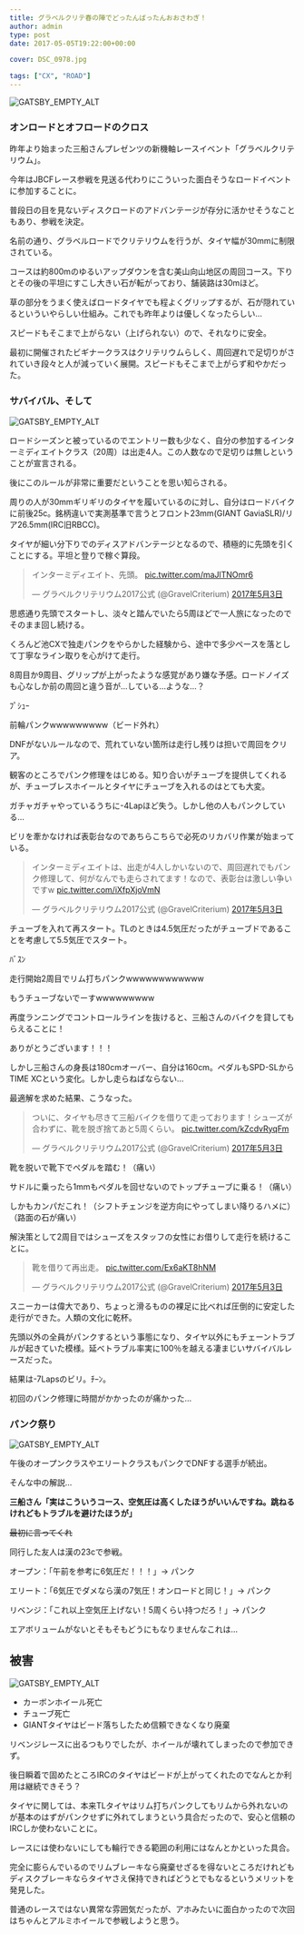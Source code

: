 ---
title: グラベルクリテ春の陣でどったんばったんおおさわぎ！
author: admin
type: post
date: 2017-05-05T19:22:00+00:00

cover: DSC_0978.jpg

tags: ["CX", "ROAD"]
---

![GATSBY_EMPTY_ALT](./DSC_0978.jpg)

### オンロードとオフロードのクロス

昨年より始まった三船さんプレゼンツの新機軸レースイベント「グラベルクリテリウム」。

今年はJBCFレース参戦を見送る代わりにこういった面白そうなロードイベントに参加することに。

普段日の目を見ないディスクロードのアドバンテージが存分に活かせそうなこともあり、参戦を決定。

名前の通り、グラベルロードでクリテリウムを行うが、タイヤ幅が30mmに制限されている。

コースは約800mのゆるいアップダウンを含む美山向山地区の周回コース。下りとその後の平坦にすこし大きい石が転がっており、舗装路は30mほど。

草の部分をうまく使えばロードタイヤでも程よくグリップするが、石が隠れているといういやらしい仕組み。これでも昨年よりは優しくなったらしい…

スピードもそこまで上がらない（上げられない）ので、それなりに安全。

最初に開催されたビギナークラスはクリテリウムらしく、周回遅れで足切りがされていき段々と人が減っていく展開。スピードもそこまで上がらず和やかだった。

### サバイバル、そして

![GATSBY_EMPTY_ALT](./iecA91mS.jpg)

ロードシーズンと被っているのでエントリー数も少なく、自分の参加するインターミディエイトクラス（20周）は出走4人。この人数なので足切りは無しということが宣言される。

後にこのルールが非常に重要だということを思い知らされる。

周りの人が30mmギリギリのタイヤを履いているのに対し、自分はロードバイクに前後25c。銘柄違いで実測基準で言うとフロント23mm(GIANT GaviaSLR)/リア26.5mm(IRC旧RBCC)。

タイヤが細い分下りでのディスアドバンテージとなるので、積極的に先頭を引くことにする。平坦と登りで稼ぐ算段。

<blockquote class="twitter-tweet" data-lang="ja">
  <div dir="ltr" lang="ja">
    インターミディエイト、先頭。 <a href="https://t.co/maJlTNOmr6">pic.twitter.com/maJlTNOmr6</a>
  </div>

  <p>
    — グラベルクリテリウム2017公式 (@GravelCriterium) <a href="https://twitter.com/GravelCriterium/status/859576648756113408">2017年5月3日</a>
  </p>
</blockquote>

思惑通り先頭でスタートし、淡々と踏んでいたら5周ほどで一人旅になったのでそのまま回し続ける。

くろんど池CXで独走パンクをやらかした経験から、途中で多少ペースを落として丁寧なライン取りを心がけて走行。

8周目か9周目、グリップが上がったような感覚があり嫌な予感。ロードノイズも心なしか前の周回と違う音が…している…ような…？

ﾌﾟｼｭｰ

前輪パンクwwwwwwwww（ビード外れ）

DNFがないルールなので、荒れていない箇所は走行し残りは担いで周回をクリア。

観客のところでパンク修理をはじめる。知り合いがチューブを提供してくれるが、チューブレスホイールとタイヤにチューブを入れるのはとても大変。

ガチャガチャやっているうちに-4Lapほど失う。しかし他の人もパンクしている…

ビリを牽かなければ表彰台なのであちらこちらで必死のリカバリ作業が始まっている。

<blockquote class="twitter-tweet" data-lang="ja">
  <div dir="ltr" lang="ja">
    インターミディエイトは、出走が4人しかいないので、周回遅れでもパンク修理して、何がなんでも走らされてます！なので、表彰台は激しい争いですw <a href="https://t.co/iXfpXjoVmN">pic.twitter.com/iXfpXjoVmN</a>
  </div>

  <p>
    — グラベルクリテリウム2017公式 (@GravelCriterium) <a href="https://twitter.com/GravelCriterium/status/859581262670970880">2017年5月3日</a>
  </p>
</blockquote>

チューブを入れて再スタート。TLのときは4.5気圧だったがチューブドであることを考慮して5.5気圧でスタート。

ﾊﾞｽﾝ

走行開始2周目でリム打ちパンクwwwwwwwwwwww

もうチューブないでーすwwwwwwwww

再度ランニングでコントロールラインを抜けると、三船さんのバイクを貸してもらえることに！

ありがとうございます！！！

しかし三船さんの身長は180cmオーバー、自分は160cm。ペダルもSPD-SLからTIME XCという変化。しかし走らねばならない…

最適解を求めた結果、こうなった。

<blockquote class="twitter-tweet" data-lang="ja">
  <div dir="ltr" lang="ja">
    ついに、タイヤも尽きて三船バイクを借りて走っております！シューズが合わずに、靴を脱ぎ捨てあと5周くらい。 <a href="https://t.co/kZcdvRyqFm">pic.twitter.com/kZcdvRyqFm</a>
  </div>

  <p>
    — グラベルクリテリウム2017公式 (@GravelCriterium) <a href="https://twitter.com/GravelCriterium/status/859582426053353473">2017年5月3日</a>
  </p>
</blockquote>

靴を脱いで靴下でペダルを踏む！（痛い）

サドルに乗ったら1mmもペダルを回せないのでトップチューブに乗る！（痛い）

しかもカンパだこれ！（シフトチェンジを逆方向にやってしまい降りるハメに）（路面の石が痛い）

解決策として2周目ではシューズをスタッフの女性にお借りして走行を続けることに。

<blockquote class="twitter-tweet" data-lang="ja">
  <div dir="ltr" lang="ja">
    靴を借りて再出走。 <a href="https://t.co/Ex6aKT8hNM">pic.twitter.com/Ex6aKT8hNM</a>
  </div>

  <p>
    — グラベルクリテリウム2017公式 (@GravelCriterium) <a href="https://twitter.com/GravelCriterium/status/859583951333081088">2017年5月3日</a>
  </p>
</blockquote>

スニーカーは偉大であり、ちょっと滑るものの裸足に比べれば圧倒的に安定した走行ができた。人類の文化に乾杯。

先頭以外の全員がパンクするという事態になり、タイヤ以外にもチェーントラブルが起きていた模様。延べトラブル率実に100％を越える凄まじいサバイバルレースだった。

結果は-7Lapsのビリ。ﾁｰﾝ。

初回のパンク修理に時間がかかったのが痛かった…

### パンク祭り

![GATSBY_EMPTY_ALT](./DSC_0976.jpg)

午後のオープンクラスやエリートクラスもパンクでDNFする選手が続出。

そんな中の解説…

**三船さん「実はこういうコース、空気圧は高くしたほうがいいんですね。跳ねるけれどもトラブルを避けたほうが」**

<strike>最初に言ってくれ</strike>

同行した友人は漢の23cで参戦。

オープン：「午前を参考に6気圧だ！！！」→ パンク

エリート：「6気圧でダメなら漢の7気圧！オンロードと同じ！」→ パンク

リベンジ：「これ以上空気圧上げない！5周くらい持つだろ！」→ パンク

エアボリュームがないとそもそもどうにもなりませんなこれは…

## 被害

![GATSBY_EMPTY_ALT](./DSC_0977.jpg)

- カーボンホイール死亡
- チューブ死亡
- GIANTタイヤはビード落ちしたため信頼できなくなり廃棄

リベンジレースに出るつもりでしたが、ホイールが壊れてしまったので参加できず。

後日瞬着で固めたところIRCのタイヤはビードが上がってくれたのでなんとか利用は継続できそう？

タイヤに関しては、本来TLタイヤはリム打ちパンクしてもリムから外れないのが基本のはずがパンクせずに外れてしまうという具合だったので、安心と信頼のIRCしか使わないことに。

レースには使わないにしても輪行できる範囲の利用にはなんとかといった具合。

完全に膨らんでいるのでリムブレーキなら廃棄せざるを得ないところだけれどもディスクブレーキならタイヤさえ保持できればどうとでもなるというメリットを発見した。

普通のレースではない異常な雰囲気だったが、アホみたいに面白かったので次回はちゃんとアルミホイールで参戦しようと思う。

<LinkBox isAmazonLink url="https://www.amazon.co.jp/dp/B00NIE8FKM/" />
